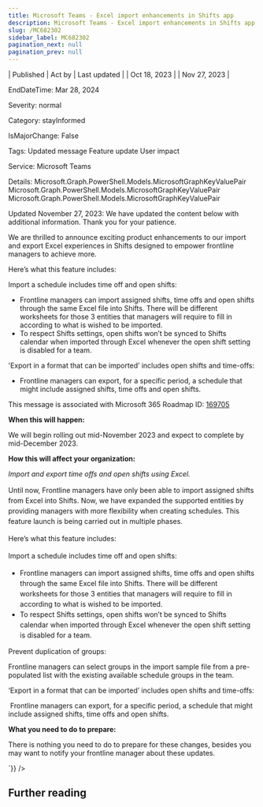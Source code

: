 ```yaml
---
title: Microsoft Teams - Excel import enhancements in Shifts app
description: Microsoft Teams - Excel import enhancements in Shifts app
slug: /MC682302
sidebar_label: MC682302
pagination_next: null
pagination_prev: null
---
```



| Published | Act by | Last updated |
| Oct 18, 2023 |  | Nov 27, 2023 |

EndDateTime: Mar 28, 2024

Severity: normal

Category: stayInformed

IsMajorChange: False

Tags: Updated message Feature update User impact

Service: Microsoft Teams

Details: Microsoft.Graph.PowerShell.Models.MicrosoftGraphKeyValuePair Microsoft.Graph.PowerShell.Models.MicrosoftGraphKeyValuePair Microsoft.Graph.PowerShell.Models.MicrosoftGraphKeyValuePair

<div dangerouslySetInnerHTML={{__html:`
<p>Updated November 27, 2023: We have updated the content below with additional information. Thank you for your patience.</p><p>﻿We are thrilled to announce exciting product enhancements to our import and export Excel experiences in Shifts designed to empower frontline managers to achieve more.&nbsp;</p><p>Here’s what this feature includes: 
</p><p>Import a schedule includes time off and open shifts:
</p><ul><li>Frontline managers can import assigned shifts, time offs and open shifts through the same Excel file into Shifts. There will be different worksheets for those 3 entities that managers will require to fill in according to what is wished to be imported. 
</li><li>To respect Shifts settings, open shifts won’t be synced to Shifts calendar when imported through Excel whenever the open shift setting is disabled for a team.  
</li></ul><p>
</p><p>'Export in a format that can be imported’ includes open shifts and time-offs:&nbsp;<br></p><ul><li>Frontline managers can export, for a specific period, a schedule that might include assigned shifts, time offs and open shifts.
</li></ul><p>This message is associated with Microsoft 365 Roadmap ID: <a href="https://www.microsoft.com/microsoft-365/roadmap?filters=&amp;searchterms=169705" target="_blank">169705</a></p><p><b>When this will happen:</b></p><p>We will begin rolling out mid-November 2023 and expect to complete by mid-December 2023.</p><p><b>How this will affect your organization:</b></p><p><i>Import and export time offs and open shifts using&nbsp;Excel.</i></p><p style="line-height: 1.5;">Until now, Frontline managers have only been able to import assigned shifts from Excel into Shifts. Now, we have expanded the supported entities by providing managers with more flexibility when creating schedules. This feature launch is being carried out in multiple phases.&nbsp;</p><p style="line-height: 1.5;">Here’s what this feature includes:&nbsp;</p><p style="line-height: 1.5;">Import a schedule includes time off and open shifts:</p><ul><li style="line-height: 1.5;">Frontline managers can import assigned shifts, time offs and open shifts through the same Excel file into Shifts. There will be different worksheets for those 3 entities that managers will require to fill in according to what is wished to be imported.&nbsp;</li><li style="line-height: 1.5;">To respect Shifts settings, open shifts won’t be synced to Shifts calendar when imported through Excel whenever the open shift setting is disabled for a team.&nbsp;</li></ul><p>Prevent duplication of groups:</p><p>Frontline managers can select groups in the import sample file from a pre-populated list with the existing available schedule groups in the team.&nbsp;</p><p>‘Export in a format that can be imported’ includes open shifts and time-offs:</p><p>&nbsp;Frontline managers can export, for a specific period, a schedule that might include assigned shifts, time offs and open shifts.&nbsp;</p><p><b>What you need to do to prepare:</b></p><p>There is nothing you need to do to prepare for these changes, besides you may want to notify your frontline manager about these updates.</p>
`}} />

## Further reading
